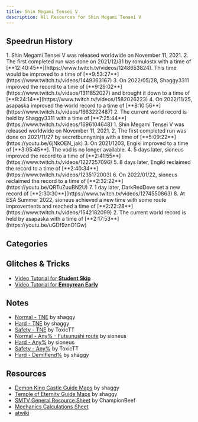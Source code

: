 ```yaml
---
title: Shin Megami Tensei V
description: All Resources for Shin Megami Tensei V
---
```



<DocsHero 
    content="Shin Megami Tensei V is the latest entry in the Shin Megami Tensei series, being the first to be completely set in a semi-open world which encourages to player to explore."
    srcUrl={cover}
    alt="Shin Megami Tensei V Cover"
/>

<LinkCard title="Leaderboards" href="https://www.speedrun.com/smtv" description="See all the submitted runs on Speedrun.com"/>

## Speedrun History
<Tabs>
    <TabItem label="Hard TNE">
        <Steps>
            1. Shin Megami Tensei V was released worldwide on November 11, 2021.
            2. The first completed run was done on 2021/12/31 by romulostx with a time of [**12:40:45**](https://www.twitch.tv/videos/1248653824). This time would be improved to a time of [**9:53:27**](https://www.twitch.tv/videos/1449363167)
            3. On 2022/05/28, Shaggy3311 improved the record to a time of [**9:29:02**](https://www.twitch.tv/videos/1311852027) and brought it down to a time of [**8:24:14**](https://www.twitch.tv/videos/1582026223)
            4. On 2022/11/25, asapaska improved the world record to a time of [**8:10:56**](https://www.twitch.tv/videos/1663222487)
            2. The current world record is held by Shaggy3311 with a time of [**7:25:44**](https://www.twitch.tv/videos/1696104648)
        </Steps>
    </TabItem>
    <TabItem label="Safety Any%">
        <Steps>
        1. Shin Megami Tensei V was released worldwide on November 11, 2021.
        2. The first completed run was done on 2021/11/27 by secretbunnyninja with a time of [**5:09:22**](https://youtu.be/6jNkOEN_jak)
        3. On 2021/1203, Engiki improved to a time of [**3:05:45**]. The vod is no longer available.
        4. 5 days later, sioneus improved the record to a time of [**2:41:55**](https://www.twitch.tv/videos/1227257096)
        5. 8 days later, Engiki reclaimed the record to a time of [**2:40:34**](https://www.twitch.tv/videos/1235172003)
        6. On 2022/01/22, sioneus reclaimed the record to a time of [**2:32:22**](https://youtu.be/QRTuZuuBN2U)
        7. 1 day later, DarkRedDove set a new record of [**2:30:30**](https://www.twitch.tv/videos/1274550863)
        8. At ESA Summer 2022, sioneus achieved a new time with some route improvements and reached a time of [**2:22:28**](https://www.twitch.tv/videos/1542182099)
        2. The current world record is held by asapaska with a time of [**2:17:53**](https://youtu.be/uGDf9znO1Gw)
        </Steps>
    </TabItem>
</Tabs>

## Categories
<CardGrid>
    <Card title="True Neutral Ending"></Card>
    <Card title="Any%"></Card>
    <Card title="All Bosses"></Card>
    <Card title="Demifiend%"></Card>
</CardGrid>

## Glitches & Tricks
- [Video Tutorial for **Student Skip**](https://www.youtube.com/watch?v=P9axb5forXU)
- [Video Tutorial for **Empyrean Early**](https://www.youtube.com/watch?v=Q2nPlbozqmk)

## Notes
- [Normal - TNE](https://docs.google.com/spreadsheets/d/1JhqzDNeBEdVHRlefVq-YtO0oYZQHkOk6HpKX6OR0RsE/edit#gid=0) by shaggy
- [Hard - TNE](https://docs.google.com/spreadsheets/d/18hEXZOrQhRr7nzpNYC5wGyUdavg3-BpKjEg8K5cmXnQ/edit#gid=2095762135) by shaggy
- [Safety - TNE](https://drive.google.com/file/d/1jPxf_-QCTZAzLNr5WVKmQn7d7zlLljGw/view?usp=sharing) by ToxicTT
- [Normal - Any% - Futsunushi route](https://docs.google.com/spreadsheets/d/1VlBLx98wTelumMt5hk_kwZoHwTZCdbFQ/edit#gid=367221705) by sioneus
- [Hard - Any%](https://docs.google.com/spreadsheets/d/1TZ7IceQeqBaPmphOFDDjaGy4SB0zlXzAgxn3CH5MXZQ/edit#gid=283801600) by sioneus
- [Safety - Any%](https://drive.google.com/file/d/16BxAFY6_M2AJhMxPUvF1KNd7lal1tUHS/view?usp=sharing) by ToxicTT
- [Hard - Demifiend%](https://docs.google.com/spreadsheets/d/1DF5a5QJAL9xiOZPlvNNWg2F-CbYV9FdYQ__RTeb_ohI/edit#gid=2095762135) by shaggy


## Resources
- [Demon King Castle Guide Maps](https://imgur.com/a/e6wZ2Z5) by shaggy
- [Temple of Eternity Guide Maps](https://imgur.com/a/daACL6e) by shaggy
- [SMTV General Resource Sheet](https://docs.google.com/spreadsheets/d/1WtF2wrwTR1rE5U4BAOTaZlJJmVYUwfBnc_0s_w5G_kg/edit#gid=0) by ChampionBeef
- [Mechanics Calculations Sheet](https://docs.google.com/spreadsheets/d/1d2fNm0p9zGd4zQeop5jGUPFTXd1etNwb_ueGlfD55cE/edit?usp=sharing)
- [atwiki](https://w.atwiki.jp/megaten5/)